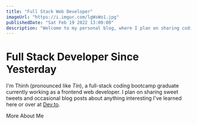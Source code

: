 ```yaml
---
title: "Full Stack Web Developer"
imageUrl: "https://i.imgur.com/lgWsWo1.jpg"
publishedDate: "Sat Feb 19 2022 13:00:00"
description: "Welcome to my personal blog, where I plan on sharing coding tutorials and occasional blog posts on my new career as a web developer since 2021."
---
```


# Full Stack Developer Since Yesterday

I'm Thinh (pronounced like _Tin_), a full-stack coding bootcamp graduate currently working as a frontend web developer. I plan on sharing sweet tweets and occasional blog posts about
anything interesting I've learned here or over at [Dev.to](https://dev.to/gthinh).

<Link type="button" href="/about" css={{"@md": { ml: "$8" }}}>More About Me</Link>